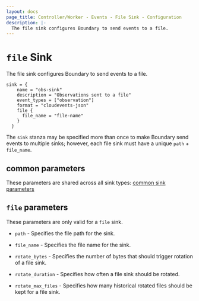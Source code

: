 ```yaml
---
layout: docs
page_title: Controller/Worker - Events - File Sink - Configuration
description: |-
  The file sink configures Boundary to send events to a file.
---
```


# `file` Sink

The file sink configures Boundary to send events to a file.

```hcl
sink = {
    name = "obs-sink"
    description = "Observations sent to a file"
    event_types = ["observation"]
    format = "cloudevents-json"
    file {
      file_name = "file-name"
    }
  }
```

The `sink` stanza may be specified more than once to make Boundary send events
to multiple sinks; however, each file sink must have a unique `path` +
`file_name`.


## common parameters

These parameters are shared across all sink types: [common sink parameters](/docs/configuration/events/common)

## `file` parameters

These parameters are only valid for a `file` sink.

- `path` - Specifies the file path for the sink.

- `file_name` - Specifies the file name for the sink.

- `rotate_bytes` - Specifies the number of bytes that should trigger rotation of
  a file sink.

- `rotate_duration` - Specifies how often a file sink should be rotated.

- `rotate_max_files` - Specifies how many historical rotated files should be kept
  for a file sink.
